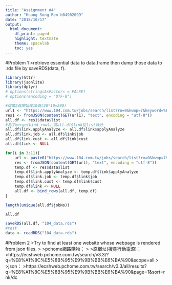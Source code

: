 ```yaml
---
title: "Assignment #4"
author: "Huang Song Ren b04902099"
date: "2018/10/17"
output:
  html_document:
    df_print: paged
    highlight: textmate
    theme: spacelab
    toc: yes
---
```

#Problem 1
>retrieve essential data to data.frame then dump those data to .rds file by saveRDS(data, f).

```r
library(httr)
library(jsonlite)
library(dplyr)
# options(stringsAsFactors = FALSE)
# options(encoding = "UTF-8")
```

```r
#從第2頁開始爬10頁(20*10=200)
url1 <- "https://www.104.com.tw/jobs/search/list?ro=0&kwop=7&keyword=%E8%B3%87%E6%96%99%E5%88%86%E6%9E%90&area=6001001000&order=2&asc=0&page=2&mode=s&jobsource=n104bank1"
res1 <- fromJSON(content(GET(url1), "text", encoding = "utf-8"))
all.df <- res1$data$list
#為了merge(bind_row)，將all.df$link從list拆分
all.df$link.applyAnalyze <- all.df$link$applyAnalyze
all.df$link.job <- all.df$link$job
all.df$link.cust <- all.df$link$cust
all.df$link <- NULL

for(i in 3:11){
	url <- paste0("https://www.104.com.tw/jobs/search/list?ro=0&kwop=7&keyword=%E8%B3%87%E6%96%99%E5%88%86%E6%9E%90&area=6001001000&order=2&asc=0&page=", i, "&mode=s&jobsource=n104bank1")
	res <- fromJSON(content(GET(url), "text", encoding = "utf-8"))
	temp.df <- res$data$list
	temp.df$link.applyAnalyze <- temp.df$link$applyAnalyze
	temp.df$link.job <- temp.df$link$job
	temp.df$link.cust <- temp.df$link$cust
	temp.df$link <- NULL
	all.df <- bind_rows(all.df, temp.df)
}

length(unique(all.df$jobNo))
```
```r
all.df
```

```r
saveRDS(all.df, "104_data.rds")
#test
data <- readRDS("104_data.rds")
```

#Problem 2
>Try to find at least one website whose webpage is rendered from json files.
>
>pchome網路購物：
>
>原網址(搜尋行動電源)：
>https://ecshweb.pchome.com.tw/search/v3.3/?q=%E8%A1%8C%E5%8B%95%E9%9B%BB%E6%BA%90&scope=all
>
>json：
>https://ecshweb.pchome.com.tw/search/v3.3/all/results?q=%E8%A1%8C%E5%8B%95%E9%9B%BB%E6%BA%90&page=1&sort=rnk/dc